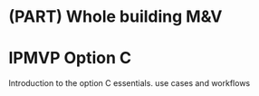 # (PART) Whole building M&V {.unnumbered}

# IPMVP Option C {#optCbasics .unnumbered}

Introduction to the option C essentials. use cases and workflows